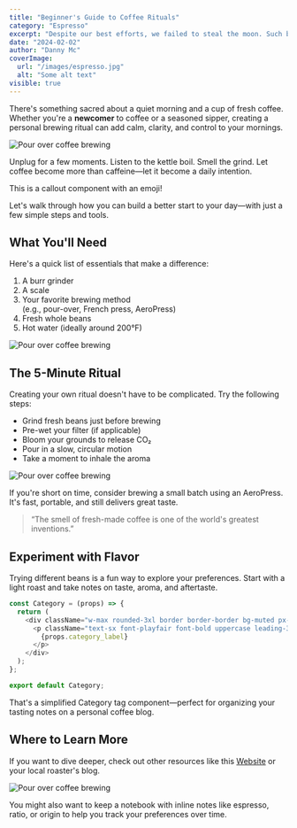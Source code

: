```yaml
---
title: "Beginner's Guide to Coffee Rituals"
category: "Espresso"
excerpt: "Despite our best efforts, we failed to steal the moon. Such brilliance is too elusive for one's mind. We have come beyond our own aspirations."
date: "2024-02-02"
author: "Danny Mc"
coverImage:
  url: "/images/espresso.jpg"
  alt: "Some alt text"
visible: true
---
```


There's something sacred about a quiet morning and a cup of fresh coffee. Whether you're a **newcomer** to coffee or a seasoned sipper, creating a personal brewing ritual can add calm, clarity, and control to your mornings.

<Image
  src="/images/espresso.jpg"
  alt="Pour over coffee brewing"
  caption="Brewing coffee with a pour-over on a quiet morning."
  border
/>

Unplug for a few moments. Listen to the kettle boil. Smell the grind. Let coffee become more than caffeine—let it become a daily intention.

<Callout emoji="☕️">This is a callout component with an emoji!</Callout>

Let's walk through how you can build a better start to your day—with just a few simple steps and tools.

## What You'll Need

Here's a quick list of essentials that make a difference:

1. A burr grinder
2. A scale
3. Your favorite brewing method \
 (e.g., pour-over, French press, AeroPress)
4. Fresh whole beans
5. Hot water (ideally around 200°F)

<Image
  src="/images/placeholder.webp"
  alt="Pour over coffee brewing"
  caption="Brewing coffee with a pour-over on a quiet morning."
/>

## The 5-Minute Ritual

Creating your own ritual doesn't have to be complicated. Try the following steps:

- Grind fresh beans just before brewing
- Pre-wet your filter (if applicable)
- Bloom your grounds to release CO₂
- Pour in a slow, circular motion
- Take a moment to inhale the aroma

<Image
  src="/images/placeholder.webp"
  alt="Pour over coffee brewing"
  caption="Brewing coffee with a pour-over on a quiet morning."
/>

If you're short on time, consider brewing a small batch using an AeroPress. It's fast, portable, and still delivers great taste.

> “The smell of fresh-made coffee is one of the world's greatest inventions.”

## Experiment with Flavor

Trying different beans is a fun way to explore your preferences. Start with a light roast and take notes on taste, aroma, and aftertaste.

```javascript
const Category = (props) => {
  return (
    <div className="w-max rounded-3xl border border-border bg-muted px-3 py-2">
      <p className="text-sx font-playfair font-bold uppercase leading-3 tracking-widest text-foreground lg:text-sm">
        {props.category_label}
      </p>
    </div>
  );
};

export default Category;
```

That's a simplified <InlineCode>Category</InlineCode> tag component—perfect for organizing your tasting notes on a personal coffee blog.

## Where to Learn More

If you want to dive deeper, check out other resources like this [Website](https://example.com/) or your local roaster's blog.

<Image
  src="/images/placeholder.webp"
  alt="Pour over coffee brewing"
  caption="Brewing coffee with a pour-over on a quiet morning."
/>

You might also want to keep a notebook with inline notes like <InlineCode>espresso</InlineCode>, <InlineCode>ratio</InlineCode>, or <InlineCode>origin</InlineCode> to help you track your preferences over time.
